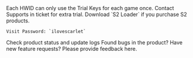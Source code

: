 <CardGroup cols={2}>
  <Card title="Trial Keys" icon="key" href="https://scarlet.technology/shop/">
    Each HWID can only use the Trial Keys for each game once. Contact Supports in ticket for extra trial.
  </Card>
  <Card title="Download Loader" icon="download" href="https://alist.scarlet.technology/Software">
    Download `S2 Loader` if you purchase S2 products.

    Visit Password: `ilovescarlet`
  </Card>
  <Card title="Product Status & Update Logs" icon="circle-info" href="https://scarlet.technology/status/">
    Check product status and update logs
  </Card>
  <Card title="Feedback / Feature Request" icon="hand-holding-hand" href="https://scarlet.technology/feedback/">
    Found bugs in the product? Have new feature requests? Please provide feedback here.
  </Card>
</CardGroup>